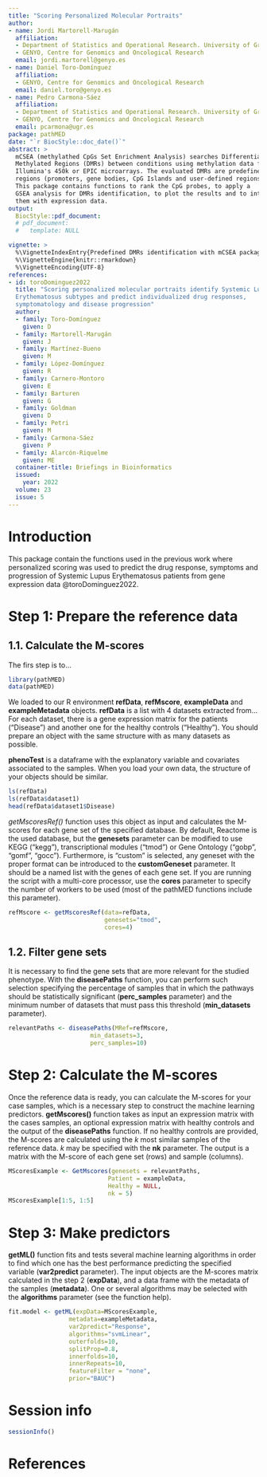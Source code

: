 ```yaml
---
title: "Scoring Personalized Molecular Portraits"
author:
- name: Jordi Martorell-Marugán
  affiliation:
  - Department of Statistics and Operational Research. University of Granada
  - GENYO, Centre for Genomics and Oncological Research
  email: jordi.martorell@genyo.es
- name: Daniel Toro-Domínguez
  affiliation:
  - GENYO, Centre for Genomics and Oncological Research
  email: daniel.toro@genyo.es
- name: Pedro Carmona-Sáez
  affiliation:
  - Department of Statistics and Operational Research. University of Granada
  - GENYO, Centre for Genomics and Oncological Research
  email: pcarmona@ugr.es
package: pathMED
date: "`r BiocStyle::doc_date()`"
abstract: >
  mCSEA (methylathed CpGs Set Enrichment Analysis) searches Differentially
  Methylated Regions (DMRs) between conditions using methylation data from 
  Illumina's 450k or EPIC microarrays. The evaluated DMRs are predefined 
  regions (promoters, gene bodies, CpG Islands and user-defined regions).
  This package contains functions to rank the CpG probes, to apply a 
  GSEA analysis for DMRs identification, to plot the results and to integrate 
  them with expression data.
output:
  BiocStyle::pdf_document:
  # pdf_document:
  #   template: NULL

vignette: >
  %\VignetteIndexEntry{Predefined DMRs identification with mCSEA package}
  %\VignetteEngine{knitr::rmarkdown}
  %\VignetteEncoding{UTF-8}
references:
- id: toroDominguez2022
  title: "Scoring personalized molecular portraits identify Systemic Lupus 
  Erythematosus subtypes and predict individualized drug responses, 
  symptomatology and disease progression"
  author:
  - family: Toro-Domínguez
    given: D
  - family: Martorell-Marugán
    given: J
  - family: Martínez-Bueno
    given: M
  - family: López-Domínguez
    given: R
  - family: Carnero-Montoro
    given: E
  - family: Barturen
    given: G
  - family: Goldman
    given: D
  - family: Petri
    given: M
  - family: Carmona-Sáez
    given: P
  - family: Alarcón-Riquelme
    given: ME
  container-title: Briefings in Bioinformatics
  issued:
    year: 2022
  volume: 23
  issue: 5
---
```


# Introduction
This package contain the functions used in the previous work where personalized 
scoring was used to predict the drug response, symptoms and progression of 
Systemic Lupus Erythematosus patients from gene expression data 
@toroDominguez2022.

# Step 1: Prepare the reference data

## 1.1. Calculate the M-scores

The firs step is to... 

```r
library(pathMED)
data(pathMED)
```

We loaded to our R environment **refData**, **refMscore**, **exampleData** and 
**exampleMetadata** objects. **refData** 
is a list with 4 datasets extracted from...
For each dataset, there is a gene expression matrix for the patients ("Disease")
and another one for the healthy controls ("Healthy"). You should prepare an
object with the same structure with as many datasets as possible.

**phenoTest** is a dataframe with the explanatory variable and covariates 
associated to the samples. When you load your own data, the structure of 
your objects should be similar.

```r
ls(refData)
ls(refData$dataset1)
head(refData$dataset1$Disease)
```

_getMscoresRef()_ function uses this object as input and calculates the 
M-scores for each gene set of the specified database. By default, Reactome
is the used database, but the **genesets** parameter can be modified to use 
KEGG ("kegg"), transcriptional modules ("tmod") or Gene Ontology ("gobp", 
"gomf", "gocc"). Furthermore, is "custom" is selected, any geneset with the 
proper format can be introduced to the **customGeneset** parameter. It should 
be a named list with the genes of each gene set. If you are running the script 
with a multi-core processor, use the **cores** parameter to specify the number 
of workers to be used (most of the pathMED functions include this parameter).

```r
refMscore <- getMscoresRef(data=refData,
                           genesets="tmod",
                           cores=4)
```

## 1.2. Filter gene sets

It is necessary to find the gene sets that are more relevant for the studied 
phenotype. With the **diseasePaths** function, you can perform such selection 
specifying the percentage of samples that in which the pathways should be 
statistically significant (**perc_samples** parameter) and the minimum number
of datasets that must pass this threshold (**min_datasets** parameter).

```r
relevantPaths <- diseasePaths(MRef=refMscore,
                       min_datasets=3,
                       perc_samples=10)
```

# Step 2: Calculate the M-scores

Once the reference data is ready, you can calculate the M-scores for your case 
samples, which is a necessary step to construct the machine learning predictors.
**getMscores()** function takes as input an expression matrix with the cases 
samples, an optional expression matrix with healthy controls and the output of 
the **diseasePaths** function. If no healthy controls are provided, the M-scores
are calculated using the *k* most similar samples of the reference data. *k* 
may be specified with the **nk** parameter. The output is a matrix with the 
M-score of each gene set (rows) and sample (columns).

```r
MScoresExample <- GetMscores(genesets = relevantPaths,
                            Patient = exampleData,
                            Healthy = NULL,
                            nk = 5)
MScoresExample[1:5, 1:5]
```

# Step 3: Make predictors

**getML()** function fits and tests several machine learning algorithms in 
order to find which one has the best performance predicting the specified 
variable (**var2predict** parameter). The input objects are the M-scores matrix 
calculated in the step 2 (**expData**), and a data frame with the metadata of 
the samples (**metadata**). One or several algorithms may be selected with the 
**algorithms** parameter (see the function help).

```r
fit.model <- getML(expData=MScoresExample,
                 metadata=exampleMetadata,
                 var2predict="Response",
                 algorithms="svmLinear",
                 outerfolds=10,
                 splitProp=0.8,
                 innerfolds=10,
                 innerRepeats=10,
                 featureFilter = "none",
                 prior="BAUC")
```

# Session info
```r
sessionInfo()
```

# References
